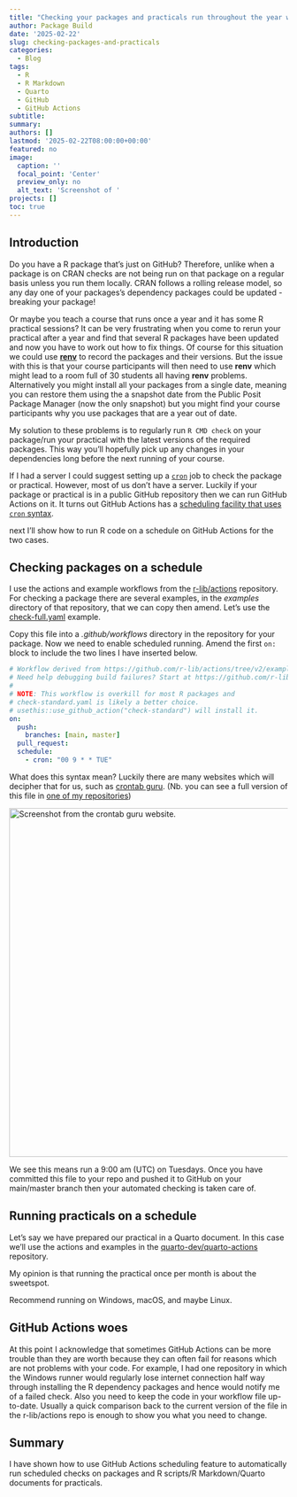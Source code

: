 ```yaml
---
title: "Checking your packages and practicals run throughout the year with GitHub Actions"
author: Package Build
date: '2025-02-22'
slug: checking-packages-and-practicals
categories:
  - Blog
tags:
  - R
  - R Markdown
  - Quarto
  - GitHub
  - GitHub Actions
subtitle:
summary: 
authors: []
lastmod: '2025-02-22T08:00:00+00:00'
featured: no
image:
  caption: ''
  focal_point: 'Center'
  preview_only: no
  alt_text: 'Screenshot of '
projects: []
toc: true
---
```


## Introduction

Do you have a R package that's just on GitHub? Therefore, unlike when a package is on CRAN checks are not being run on that package on a regular basis unless you run them locally. CRAN follows a rolling release model, so any day one of your packages's dependency packages could be updated - breaking your package!

Or maybe you teach a course that runs once a year and it has some R practical sessions? It can be very frustrating when you come to rerun your practical after a year and find that several R packages have been updated and now you have to work out how to fix things. Of course for this situation we could use [**renv**](https://rstudio.github.io/renv/index.html) to record the packages and their versions. But the issue with this is that your course participants will then need to use **renv** which might lead to a room full of 30 students all having **renv** problems. Alternatively you might install all your packages from a single date, meaning you can restore them using the a snapshot date from the Public Posit Package Manager (now the only snapshot) but you might find your course participants why you use packages that are a year out of date.

My solution to these problems is to regularly run `R CMD check` on your package/run your practical with the latest versions of the required packages. This way you'll hopefully pick up any changes in your dependencies long before the next running of your course.

If I had a server I could suggest setting up a [`cron`](https://linux.die.net/man/8/cron) job to check the package or practical. However, most of us don't have a server. Luckily if your package or practical is in a public GitHub repository then we can run GitHub Actions on it. It turns out GitHub Actions has a [scheduling facility that uses `cron` syntax](https://docs.github.com/en/actions/writing-workflows/choosing-when-your-workflow-runs/events-that-trigger-workflows#schedule).

next I'll show how to run R code on a schedule on GitHub Actions for the two cases.

## Checking packages on a schedule

I use the actions and example workflows from the [r-lib/actions](https://github.com/r-lib/actions) repository. For checking a package there are several examples, in the _examples_ directory of that repository, that we can copy then amend. Let's use the [check-full.yaml](https://github.com/r-lib/actions/blob/v2-branch/examples/check-full.yaml) example.

Copy this file into a _.github/workflows_ directory in the repository for your package. Now we need to enable scheduled running. Amend the first `on:` block to include the two lines I have inserted below.

```yaml
# Workflow derived from https://github.com/r-lib/actions/tree/v2/examples
# Need help debugging build failures? Start at https://github.com/r-lib/actions#where-to-find-help
#
# NOTE: This workflow is overkill for most R packages and
# check-standard.yaml is likely a better choice.
# usethis::use_github_action("check-standard") will install it.
on:
  push:
    branches: [main, master]
  pull_request:
  schedule:
    - cron: "00 9 * * TUE"
```

What does this syntax mean? Luckily there are many websites which will decipher that for us, such as [crontab guru](https://crontab.guru/). (Nb. you can see a full version of this file in [one of my repositories](https://github.com/remlapmot/OneSampleMR/blob/main/.github/workflows/R-CMD-check.yaml))

<img src="/post/2025/checking-packages-and-practicals/img/cron-tab-guru-screenshot.png" alt="Screenshot from the crontab guru website." width="630" style="display: block; margin: auto;">

We see this means run a 9:00 am (UTC) on Tuesdays. Once you have committed this file to your repo and pushed it to GitHub on your main/master branch then your automated checking is taken care of.

## Running practicals on a schedule

Let's say we have prepared our practical in a Quarto document. In this case we'll use the actions and examples in the [quarto-dev/quarto-actions](https://github.com/quarto-dev/quarto-actions) repository.

My opinion is that running the practical once per month is about the sweetspot.

Recommend running on Windows, macOS, and maybe Linux. 

## GitHub Actions woes

At this point I acknowledge that sometimes GitHub Actions can be more trouble than they are worth because they can often fail for reasons which are not problems with your code. For example, I had one repository in which the Windows runner would regularly lose internet connection half way through installing the R dependency packages and hence would notify me of a failed check. Also you need to keep the code in your workflow file up-to-date. Usually a quick comparison back to the current version of the file in the r-lib/actions repo is enough to show you what you need to change.

## Summary

I have shown how to use GitHub Actions scheduling feature to automatically run scheduled checks on packages and R scripts/R Markdown/Quarto documents for practicals.
